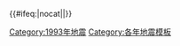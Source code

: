 {{歷年地震
  |name = 1993年地震
  |year = 1993
 |col1 =
*1月15日: [[1993年釧路近海地震|日本釧路]]（M7.5)
* 3月25日：{{le|1993年斯科茨米爾斯地震|1993 Scotts Mills earthquake|美國斯科茨米爾斯}}（M5.6）
* 7月12日：[[北海道西南近海地震|日本奥尻岛]]（M7.7）'''†''' 
* 8月{{0}}8日：{{le|1993年關島地震|1993 Guam earthquake|美國關島}}（M7.8）
 |col2 =
* 9月21日：{{le|1993年克拉馬斯福爾斯地震|1993 Klamath Falls earthquakes|美國克拉馬斯福爾斯}}（M6.0）
* 9月30日：{{le|1993年拉杜爾地震|1993 Latur earthquake|印度拉杜爾}}（M6.2）'''†''' '''‡'''
}}<includeonly>{{#ifeq:{{{1}}}|nocat||[[Category:1993年地震]]}}</includeonly><noinclude>{{Documentation}}[[Category:各年地震模板]]</noinclude>